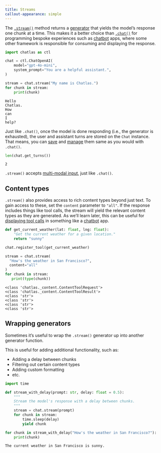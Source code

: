 ```yaml
---
title: Streams
callout-appearance: simple
---
```


The [`.stream()`](../reference/Chat.qmd#stream) method returns a [generator](https://stackoverflow.com/questions/1756096/understanding-generators-in-python) that yields the model's response one chunk at a time.
This makes it a better choice than [`.chat()`](../reference/Chat.qmd#chat) for programming bespoke experiences such as [chatbot](chatbots.qmd) apps, where some other framework is responsible for consuming and displaying the response.


```python
import chatlas as ctl

chat = ctl.ChatOpenAI(
    model="gpt-4o-mini",
    system_prompt="You are a helpful assistant.",
)

stream = chat.stream("My name is Chatlas.")
for chunk in stream:
    print(chunk)
```

```
Hello 
Chatlas.
How 
can 
I 
help?
```


Just like `.chat()`, once the model is done responding (i.e., the generator is exhausted), the user and assistant turns are stored on the `Chat` instance. That means, you can [save](chat.qmd#save-history) and [manage](chat.qmd#manage-history) them same as you would with `.chat()`.

```python
len(chat.get_turns())
```

```
2
```


::: callout-tip
`.stream()` accepts [multi-modal input](chat.qmd#multi-modal-input), just like `.chat()`.
:::

## Content types


`.stream()` also provides access to rich content types beyond just text.
To gain access to these, set the `content` parameter to `"all"`.
If the response includes things like tool calls, the stream will yield the relevant content types as they are generated.
As we'll learn later, this can be useful for [displaying tool calls](../tool-calling/displays.qmd) in something like a [chatbot](chatbots.qmd) app.

```python
def get_current_weather(lat: float, lng: float):
    "Get the current weather for a given location."
    return "sunny"

chat.register_tool(get_current_weather)

stream = chat.stream(
  "How's the weather in San Francisco?", 
  content="all"
)
for chunk in stream:
   print(type(chunk))
```


```
<class 'chatlas._content.ContentToolRequest'>
<class 'chatlas._content.ContentToolResult'>
<class 'str'>
<class 'str'>
<class 'str'>
<class 'str'>
```

## Wrapping generators

Sometimes it's useful to wrap the `.stream()` generator up into another generator function.

This is useful for adding additional functionality, such as:

* Adding a delay between chunks
* Filtering out certain content types
* Adding custom formatting
* etc.


```python
import time

def stream_with_delay(prompt: str, delay: float = 0.5):
    """
    Stream the model's response with a delay between chunks.
    """
    stream = chat.stream(prompt)
    for chunk in stream:
        time.sleep(delay)
        yield chunk

for chunk in stream_with_delay("How's the weather in San Francisco?"):
    print(chunk)
```

```
The current weather in San Francisco is sunny.
```

